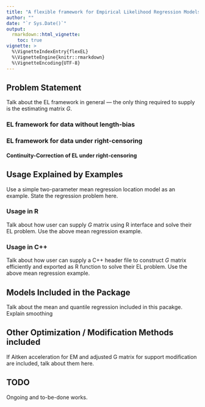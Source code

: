 ```yaml
---
title: "A flexible framework for Empirical Likelihood Regression Models"
author: ""
date: "`r Sys.Date()`"
output:
  rmarkdown::html_vignette:
    toc: true
vignette: >
  %\VignetteIndexEntry{flexEL}
  %\VignetteEngine{knitr::rmarkdown}
  %\VignetteEncoding{UTF-8}
---
```


## Problem Statement

Talk about the EL framework in general --- the only thing required to supply is the estimating matrix $G$. 

### EL framework for data without length-bias

### EL framework for data under right-censoring

#### Continuity-Correction of EL under right-censoring

## Usage Explained by Examples

Use a simple two-parameter mean regression location model as an example. State the regression problem here.

### Usage in R

Talk about how user can supply $G$ matrix using R interface and solve their EL problem. Use the above mean regression example.

### Usage in C++

Talk about how user can supply a C++ header file to construct $G$ matrix efficiently and exported as R function to solve their EL problem. Use the above mean regression example. 

## Models Included in the \texttt{flexEL} Package

Talk about the mean and quantile regression included in this pacakge. Explain smoothing 

## Other Optimization / Modification Methods included

If Aitken acceleration for EM and adjusted G matrix for support modification are included, talk about them here.

## TODO

Ongoing and to-be-done works. 

